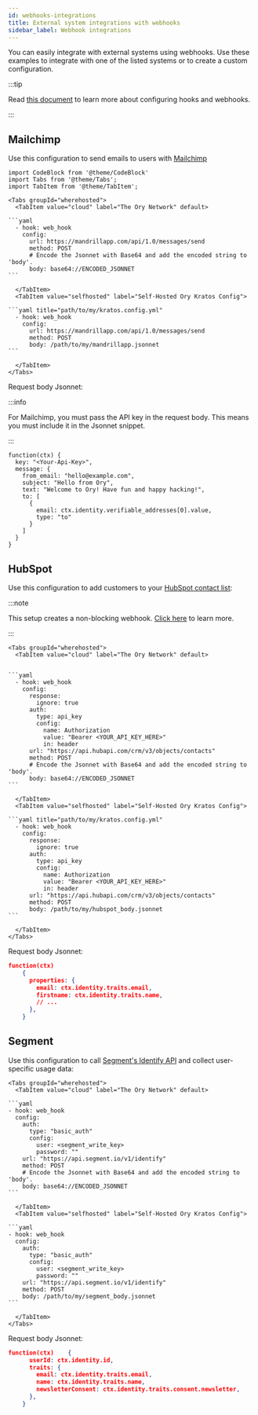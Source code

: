 ```yaml
---
id: webhooks-integrations
title: External system integrations with webhooks
sidebar_label: Webhook integrations
---
```


You can easily integrate with external systems using webhooks. Use these examples to integrate with one of the listed systems or
to create a custom configuration.

:::tip

Read [this document](./configure-hooks) to learn more about configuring hooks and webhooks.

:::

## Mailchimp

Use this configuration to send emails to users with [Mailchimp](https://mailchimp.com/)

````mdx-code-block
import CodeBlock from '@theme/CodeBlock'
import Tabs from '@theme/Tabs';
import TabItem from '@theme/TabItem';

<Tabs groupId="wherehosted">
  <TabItem value="cloud" label="The Ory Network" default>

```yaml
  - hook: web_hook
    config:
      url: https://mandrillapp.com/api/1.0/messages/send
      method: POST
      # Encode the Jsonnet with Base64 and add the encoded string to 'body'.
      body: base64://ENCODED_JSONNET
```

  </TabItem>
  <TabItem value="selfhosted" label="Self-Hosted Ory Kratos Config">

```yaml title="path/to/my/kratos.config.yml"
  - hook: web_hook
    config:
      url: https://mandrillapp.com/api/1.0/messages/send
      method: POST
      body: /path/to/my/mandrillapp.jsonnet
```

  </TabItem>
</Tabs>
````

Request body Jsonnet:

:::info

For Mailchimp, you must pass the API key in the request body. This means you must include it in the Jsonnet snippet.

:::

```jsonnet title="Mailchimp request body"
function(ctx) {
  key: "<Your-Api-Key>",
  message: {
    from_email: "hello@example.com",
    subject: "Hello from Ory",
    text: "Welcome to Ory! Have fun and happy hacking!",
    to: [
      {
        email: ctx.identity.verifiable_addresses[0].value,
        type: "to"
      }
    ]
  }
}
```

## HubSpot

Use this configuration to add customers to your [HubSpot contact list](https://developers.hubspot.com/docs/api/crm/contacts):

:::note

This setup creates a non-blocking webhook. [Click here](configure-hooks#non-blocking-webhooks) to learn more.

:::

````mdx-code-block
<Tabs groupId="wherehosted">
  <TabItem value="cloud" label="The Ory Network" default>


```yaml
  - hook: web_hook
    config:
      response:
        ignore: true
      auth:
        type: api_key
        config:
          name: Authorization
          value: "Bearer <YOUR_API_KEY_HERE>"
          in: header
      url: "https://api.hubapi.com/crm/v3/objects/contacts"
      method: POST
      # Encode the Jsonnet with Base64 and add the encoded string to 'body'.
      body: base64://ENCODED_JSONNET
```

  </TabItem>
  <TabItem value="selfhosted" label="Self-Hosted Ory Kratos Config">

```yaml title="path/to/my/kratos.config.yml"
  - hook: web_hook
    config:
      response:
        ignore: true
      auth:
        type: api_key
        config:
          name: Authorization
          value: "Bearer <YOUR_API_KEY_HERE>"
          in: header
      url: "https://api.hubapi.com/crm/v3/objects/contacts"
      method: POST
      body: /path/to/my/hubspot_body.jsonnet
```

  </TabItem>
</Tabs>
````

Request body Jsonnet:

```json title="HubSpot request body"
function(ctx)
    {
      properties: {
        email: ctx.identity.traits.email,
        firstname: ctx.identity.traits.name,
        // ...
      },
    }
```

## Segment

Use this configuration to call [Segment's Identify API](https://segment.com/docs/connections/spec/identify/) and collect
user-specific usage data:

````mdx-code-block
<Tabs groupId="wherehosted">
  <TabItem value="cloud" label="The Ory Network" default>

```yaml
- hook: web_hook
  config:
    auth:
      type: "basic_auth"
      config:
        user: <segment_write_key>
        password: ""
    url: "https://api.segment.io/v1/identify"
    method: POST
    # Encode the Jsonnet with Base64 and add the encoded string to 'body'.
    body: base64://ENCODED_JSONNET
```

  </TabItem>
  <TabItem value="selfhosted" label="Self-Hosted Ory Kratos Config">

```yaml
- hook: web_hook
  config:
    auth:
      type: "basic_auth"
      config:
        user: <segment_write_key>
        password: ""
    url: "https://api.segment.io/v1/identify"
    method: POST
    body: /path/to/my/segment_body.jsonnet
```

  </TabItem>
</Tabs>
````

Request body Jsonnet:

```json title="Segment request body"
function(ctx)    {
      userId: ctx.identity.id,
      traits: {
        email: ctx.identity.traits.email,
        name: ctx.identity.traits.name,
        newsletterConsent: ctx.identity.traits.consent.newsletter,
      },
    }
```
